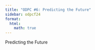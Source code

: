 ```yaml
---
title: "ODPC #6: Predicting the Future"
sidebar: odpcf24
format:
  html:
    math: true
---
```

Predicting the Future